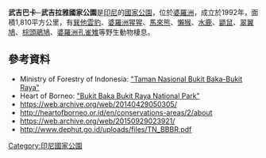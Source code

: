 {{No footnotes|time=2021-04-09T03:22:00+00:00}}
{{coords|0|47|S|112|37|E|display=title}}

'''武吉巴卡─武吉拉雅國家公園'''是[[印尼|印尼]]的[[國家公園|國家公園]]，位於[[婆羅洲|婆羅洲]]，成立於1992年，面積1,810平方公里，有[[巽他雲豹|巽他雲豹]]、[[婆羅洲猩猩|婆羅洲猩猩]]、[[馬來熊|馬來熊]]、[[懶猴屬|懶猴]]、[[水鹿|水鹿]]、[[鼯鼠|鼯鼠]]、[[翠翼鳩|翠翼鳩]]、[[棕頭鵑鳩|棕頭鵑鳩]]、[[婆羅洲孔雀雉|婆羅洲孔雀雉]]等野生動物棲息。

==參考資料==
* Ministry of Forestry of Indonesia: [http://www.dephut.go.id/uploads/INFORMASI/TN%20INDO-ENGLISH/tn_bukitbaka.htm "Taman Nasional Bukit Baka-Bukit Raya"] {{Wayback|url=http://www.dephut.go.id/uploads/INFORMASI/TN%20INDO-ENGLISH/tn_bukitbaka.htm |date=20131105194649 }}
* Heart of Borneo: [http://heartofborneo.or.id/en/conservations-areas/2/about "Bukit Baka Bukit Raya National Park"] {{Wayback|url=http://heartofborneo.or.id/en/conservations-areas/2/about |date=20140429050305 }} 
* https://web.archive.org/web/20140429050305/
* http://heartofborneo.or.id/en/conservations-areas/2/about {{Wayback|url=http://heartofborneo.or.id/en/conservations-areas/2/about |date=20140429050305 }}
* https://web.archive.org/web/20150929023921/
* http://www.dephut.go.id/uploads/files/TN_BBBR.pdf {{Wayback|url=http://www.dephut.go.id/uploads/files/TN_BBBR.pdf |date=20150929023921 }}

{{Indonesia-geo-stub}}
[[Category:印尼國家公園|Category:印尼國家公園]]